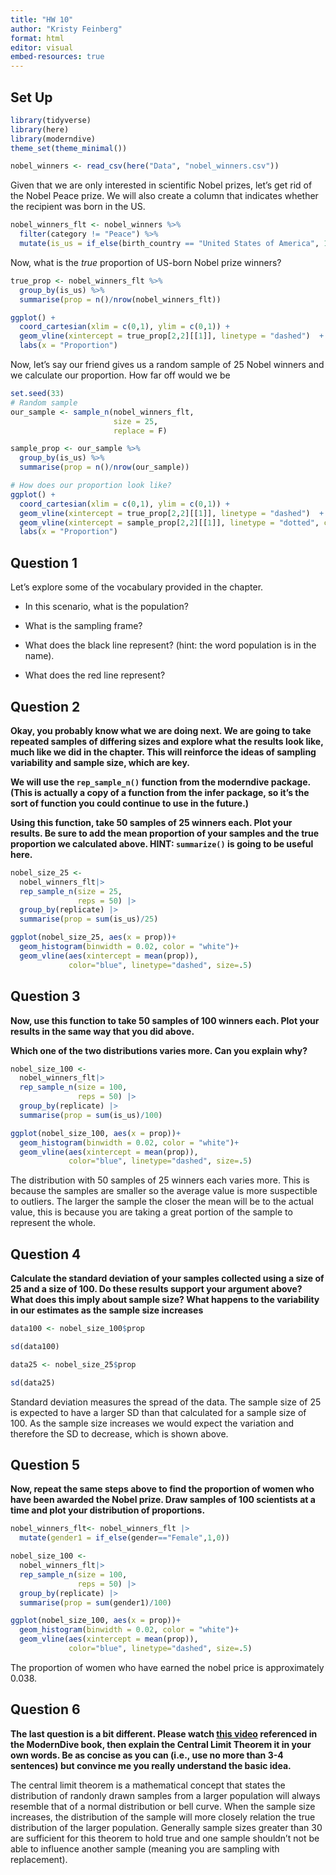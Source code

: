 ```yaml
---
title: "HW 10"
author: "Kristy Feinberg"
format: html
editor: visual
embed-resources: true
---
```


## Set Up

```r
library(tidyverse)
library(here)
library(moderndive)
theme_set(theme_minimal())

nobel_winners <- read_csv(here("Data", "nobel_winners.csv"))
```

Given that we are only interested in scientific Nobel prizes, let's get rid of the Nobel Peace prize. We will also create a column that indicates whether the recipient was born in the US.

```r
nobel_winners_flt <- nobel_winners %>% 
  filter(category != "Peace") %>% 
  mutate(is_us = if_else(birth_country == "United States of America", 1, 0))
```

Now, what is the *true* proportion of US-born Nobel prize winners?

```r
true_prop <- nobel_winners_flt %>% 
  group_by(is_us) %>% 
  summarise(prop = n()/nrow(nobel_winners_flt))

ggplot() + 
  coord_cartesian(xlim = c(0,1), ylim = c(0,1)) + 
  geom_vline(xintercept = true_prop[2,2][[1]], linetype = "dashed")  + 
  labs(x = "Proportion")
```

Now, let's say our friend gives us a random sample of 25 Nobel winners and we calculate our proportion. How far off would we be

```r
set.seed(33)
# Random sample 
our_sample <- sample_n(nobel_winners_flt, 
                       size = 25, 
                       replace = F)

sample_prop <- our_sample %>% 
  group_by(is_us) %>% 
  summarise(prop = n()/nrow(our_sample))

# How does our proportion look like? 
ggplot() + 
  coord_cartesian(xlim = c(0,1), ylim = c(0,1)) + 
  geom_vline(xintercept = true_prop[2,2][[1]], linetype = "dashed")  + 
  geom_vline(xintercept = sample_prop[2,2][[1]], linetype = "dotted", col = "red") +
  labs(x = "Proportion")
```

## Question 1

Let's explore some of the vocabulary provided in the chapter.

-   In this scenario, what is the population?

-   What is the sampling frame?

-   What does the black line represent? (hint: the word population is in the name).

-   What does the red line represent?

## Question 2

**Okay, you probably know what we are doing next. We are going to take repeated samples of differing sizes and explore what the results look like, much like we did in the chapter. This will reinforce the ideas of sampling variability and sample size, which are key.**

**We will use the `rep_sample_n()` function from the moderndive package. (This is actually a copy of a function from the infer package, so it's the sort of function you could continue to use in the future.)**

**Using this function, take 50 samples of 25 winners each. Plot your results. Be sure to add the mean proportion of your samples and the true proportion we calculated above. HINT: `summarize()` is going to be useful here.**

```r
nobel_size_25 <- 
  nobel_winners_flt|> 
  rep_sample_n(size = 25,
               reps = 50) |>
  group_by(replicate) |>
  summarise(prop = sum(is_us)/25)

ggplot(nobel_size_25, aes(x = prop))+
  geom_histogram(binwidth = 0.02, color = "white")+
  geom_vline(aes(xintercept = mean(prop)),
             color="blue", linetype="dashed", size=.5)
```

## Question 3

**Now, use this function to take 50 samples of 100 winners each. Plot your results in the same way that you did above.**

**Which one of the two distributions varies more. Can you explain why?**

```r
nobel_size_100 <- 
  nobel_winners_flt|> 
  rep_sample_n(size = 100,
               reps = 50) |>
  group_by(replicate) |>
  summarise(prop = sum(is_us)/100)

ggplot(nobel_size_100, aes(x = prop))+
  geom_histogram(binwidth = 0.02, color = "white")+
  geom_vline(aes(xintercept = mean(prop)),
             color="blue", linetype="dashed", size=.5)
```

The distribution with 50 samples of 25 winners each varies more. This is because the samples are smaller so the average value is more suspectible to outliers. The larger the sample the closer the mean will be to the actual value, this is because you are taking a great portion of the sample to represent the whole.

## Question 4

**Calculate the standard deviation of your samples collected using a size of 25 and a size of 100. Do these results support your argument above? What does this imply about sample size? What happens to the variability in our estimates as the sample size increases**

```r
data100 <- nobel_size_100$prop      

sd(data100) 
```

```r
data25 <- nobel_size_25$prop      

sd(data25) 
```

Standard deviation measures the spread of the data. The sample size of 25 is expected to have a larger SD than that calculated for a sample size of 100. As the sample size increases we would expect the variation and therefore the SD to decrease, which is shown above.

## Question 5

**Now, repeat the same steps above to find the proportion of women who have been awarded the Nobel prize. Draw samples of 100 scientists at a time and plot your distribution of proportions.**

```r
nobel_winners_flt<- nobel_winners_flt |>
  mutate(gender1 = if_else(gender=="Female",1,0))

```

```r
nobel_size_100 <- 
  nobel_winners_flt|> 
  rep_sample_n(size = 100,
               reps = 50) |>
  group_by(replicate) |>
  summarise(prop = sum(gender1)/100)

ggplot(nobel_size_100, aes(x = prop))+
  geom_histogram(binwidth = 0.02, color = "white")+
  geom_vline(aes(xintercept = mean(prop)),
             color="blue", linetype="dashed", size=.5)
```

The proportion of women who have earned the nobel price is approximately 0.038.

## Question 6

**The last question is a bit different. Please watch [this video](https://www.youtube.com/watch?v=jvoxEYmQHNM) referenced in the ModernDive book, then explain the Central Limit Theorem it in your own words. Be as concise as you can (i.e., use no more than 3-4 sentences) but convince me you really understand the basic idea.**

The central limit theorem is a mathematical concept that states the distribution of randonly drawn samples from a larger population will always resemble that of a normal distribution or bell curve. When the sample size increases, the distribution of the sample will more closely relation the true distribution of the larger population. Generally sample sizes greater than 30 are sufficient for this theorem to hold true and one sample shouldn't not be able to influence another sample (meaning you are sampling with replacement).
